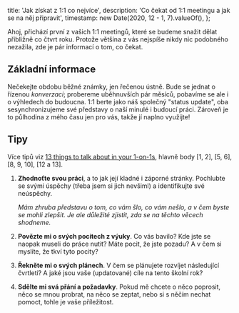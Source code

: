   title: 'Jak získat z 1:1 co nejvíce',
  description: 'Co čekat od 1:1 meetingu a jak se na něj připravit',
  timestamp: new Date(2020, 12 - 1, 7).valueOf(),
};

Ahoj, přichází první z vašich 1:1 meetingů, které se budeme snažit dělat přibližně co čtvrt roku. Protože většina z vás nejspíše nikdy nic podobného nezažila, zde je pár informací o tom, co čekat.

## Základní informace

Nečekejte obdobu běžné známky, jen řečenou ústně. Bude se jednat o řízenou _konverzaci_; probereme uběhnuvších pár měsíců, pobavíme se ale i o výhledech do budoucna. 1:1 berte jako náš společný "status update", oba sesynchronizujeme své představy o naší minulé i budoucí práci. Zároveň je to půlhodina z mého času jen pro vás, takže jí naplno využijte!

## Tipy

Více tipů viz [13 things to talk about in your 1-on-1s](https://www.manager-tools.com/forums/13-things-talk-about-your-1-1s), hlavně body [1, 2], [5, 6], [8, 9, 10], [12 a 13].

1. **Zhodnoťte svou práci**, a to jak její kladné i záporné stránky. Pochlubte se svými úspěchy (třeba jsem si jich nevšiml) a identifikujte své neúspěchy.

   _Mám zhruba představu o tom, co vám šlo, co vám nešlo, a v čem byste se mohli zlepšit. Je ale důležité zjistit, zda se na těchto věcech shodneme._

2. **Povězte mi o svých pocitech z výuky**. Co vás bavilo? Kde jste se naopak museli do práce nutit? Máte pocit, že jste pozadu? A v čem si myslíte, že tkví tyto pocity?

3. **Řekněte mi o svých plánech**. V čem se plánujete rozvíjet následující čvrtletí? A jaké jsou vaše (updatované) cíle na tento školní rok?

4. **Sdělte mi svá přání a požadavky**. Pokud mě chcete o něco poprosit, něco se mnou probrat, na něco se zeptat, nebo si s něčím nechat pomoct, tohle je vaše příležitost.
